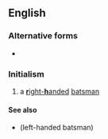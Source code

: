 {{also|RHB}}
==English==

===Alternative forms===
* {{l|en|RHB}}

===Initialism===
{{rfc-header|Initialism}}
{{head|en|initialism}}

# {{lb|en|cricket}} a [[right-handed|'''r'''ight-'''h'''anded]] [[batsman]]

====See also====
* {{l|en|lhb}} (left-handed batsman)